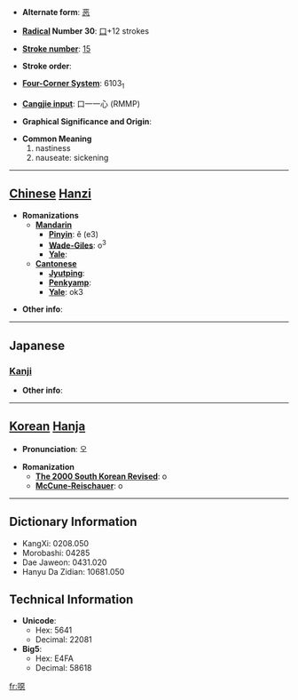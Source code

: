 * '''Alternate form''': [[恶]]

* '''[[Wiktionary:Chinese radical index| Radical]] Number 30''': [[Wiktionary:Chinese radical index 口|口]]+12 strokes

* '''[[Wiktionary:Chinese total strokes index|Stroke number]]''': [[Wiktionary:Chinese total strokes index 15|15]]

* '''Stroke order''': 

* '''[[Wiktionary:Chinese four corner index|Four-Corner System]]''': 6103<sub>1</sub>

* '''[[Wiktionary:Chinese Cangjie index|Cangjie input]]''': 口一一心 (RMMP)

* '''Graphical Significance and Origin''': 

* '''Common Meaning'''
*#nastiness
*# nauseate: sickening


----

== [[Chinese]] [[Hanzi]] ==

* '''Romanizations'''
** '''[[Mandarin]]'''
*** '''[[Pinyin]]''': ě (e3)
*** '''[[Wade-Giles]]''': o<sup>3</sup>
*** '''[[Yale]]''': 
** '''[[Cantonese]]'''
*** '''[[Jyutping]]''':
*** '''[[Penkyamp]]''': 
*** '''[[Yale]]''': ok3

* '''Other info''': 

----

==Japanese==
===[[Kanji]]===
{{kanji|on readings=[[お]] (o), [[う]] (u), [[あく]] (aku)|kun readings=[[おこる]] (okoru)}}

* '''Other info''':  

----

== [[Korean]] [[Hanja]] ==

* '''Pronunciation''': 오

* '''Romanization'''
** '''[[The 2000 South Korean Revised Romanization|The 2000 South Korean Revised]]''': o
** '''[[McCune-Reischauer]]''': o

----

== Dictionary Information ==

* KangXi: 0208.050
* Morobashi: 04285
* Dae Jaweon: 0431.020
* Hanyu Da Zidian: 10681.050

== Technical Information ==

* '''Unicode''':
** Hex: 5641
** Decimal: 22081
* '''Big5''':
** Hex: E4FA
** Decimal: 58618

[[fr:噁]]